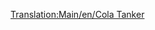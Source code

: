 [[Translation:Main/en/Cola Tanker]]{{en/-}}{{Template:Wagons/Nl
|Naam=Colatanker
|Afbeelding=[[File:en/Colatanker.png]]
|NormaalKosten=£1,066 ($2,132)
|NormaalGewicht=24 / 49 t
|NormaalCapaciteit=25,000 liter cola
|MonoKosten="
|MonoGewicht=24 / 54 t
|MonoCapaciteit=30,000 liter cola
|MagKosten="
|MagGewicht=24 / 56 t
|MagCapaciteit=32,000 liter cola
|Omschrijving=Een tanker voor het transporteren van cola in het speelgoedklimaat.
}}